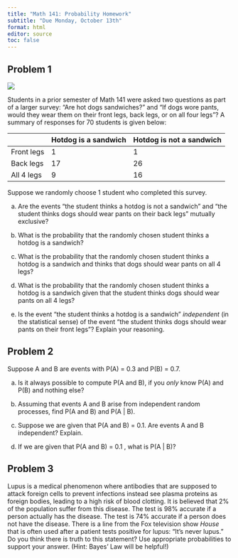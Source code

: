 ```yaml
---
title: "Math 141: Probability Homework"
subtitle: "Due Monday, October 13th"
format: html
editor: source
toc: false
---
```



## Problem 1

![](img/dog-pants.png)

Students in a prior semester of Math 141 were asked two questions as part of a larger survey: "Are hot dogs sandwiches?" and "If dogs wore pants, would they wear them on their front legs, back legs, or on all four legs"? A summary of responses for 70 students is given below:

|             | Hotdog is a sandwich | Hotdog is not a sandwich |
|-------------|----------------------|---------------------------|
| Front legs  |         1            |             1             |
| Back legs   |        17            |            26             |
| All 4 legs  |         9            |            16             |

Suppose we randomly choose 1 student who completed this survey.

a. Are the events "the student thinks a hotdog is not a sandwich" and "the student thinks dogs should wear pants on their back legs" mutually exclusive?

b. What is the probability that the randomly chosen student thinks a hotdog is a sandwich?

c. What is the probability that the randomly chosen student thinks a hotdog is a sandwich and thinks that dogs should wear pants on all 4 legs?

d. What is the probability that the randomly chosen student thinks a hotdog is a sandwich given that the student thinks dogs should wear pants on all 4 legs?

e. Is the event "the student thinks a hotdog is a sandwich" *independent* (in the statistical sense) of the event "the student thinks dogs should wear pants on their front legs"? Explain your reasoning.


## Problem 2

Suppose A and B are events with P(A) = 0.3 and P(B) = 0.7.

a. Is it always possible to compute P(A and B), if you *only* know P(A) and P(B) and nothing else?

b. Assuming that events A and B arise from independent random processes, find P(A and B) and P(A | B).
  
c. Suppose we are given that P(A and B) = 0.1. Are events A and B independent? Explain.

d. If we are given that P(A and B) = 0.1 , what is P(A | B)?



## Problem 3

Lupus is a medical phenomenon where antibodies that are supposed to attack foreign cells to prevent infections instead see plasma proteins as foreign bodies, leading to a high risk of blood clotting. It is believed that 2% of the population suffer from this disease. The test is 98% accurate if a person actually has the disease. The test is 74% accurate if a person does not have the disease. There is a line from the Fox television show *House* that is often used after a patient tests positive for lupus: "It's never lupus." Do you think there is truth to this statement? Use appropriate probabilities to support your answer. (Hint: Bayes' Law will be helpful!)




